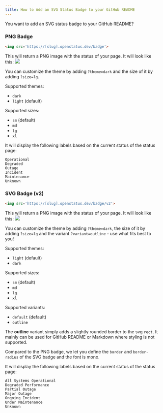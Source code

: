 ```yaml
---
title: How to Add an SVG Status Badge to your GitHub README
---
```


You want to add an SVG status badge to your GitHub README?

### PNG Badge

```html
<img src='https://[slug].openstatus.dev/badge'>
```

This will return a PNG image with the status of your page. It will look like this:
<img src='https://status.openstatus.dev/badge' />

You can customize the theme by adding `?theme=dark` and the size of it by adding `?size=lg`.

Supported themes:
- `dark`
- `light` (default)

Supported sizes:
- `sm` (default)
- `md`
- `lg`
- `xl`

It will display the following labels based on the current status of the status page:

```
Operational
Degraded
Outage
Incident
Maintenance
Unknown
```

### SVG Badge (v2)

```html
<img src='https://[slug].openstatus.dev/badge/v2'>
```

This will return a PNG image with the status of your page. It will look like this:
<img src='https://status.openstatus.dev/badge/v2' />

You can customize the theme by adding `?theme=dark`, the size of it by adding `?size=lg` and the variant `?variant=outline` - use what fits best to you!

Supported themes:
- `light` (default)
- `dark`

Supported sizes:
- `sm` (default)
- `md`
- `lg`
- `xl`

Supported variants:
- `default` (default)
- `outline`

The **outline** variant simply adds a slightly rounded border to the svg `rect`. It mainly can be used for GitHub README or Markdown where styling is not supported.

Compared to the PNG badge, we let you define the `border` and `border-radius` of the SVG badge and the font is mono.

It will display the following labels based on the current status of the status page:

```
All Systems Operational
Degraded Performance
Partial Outage
Major Outage
Ongoing Incident
Under Maintenance
Unknown
```
